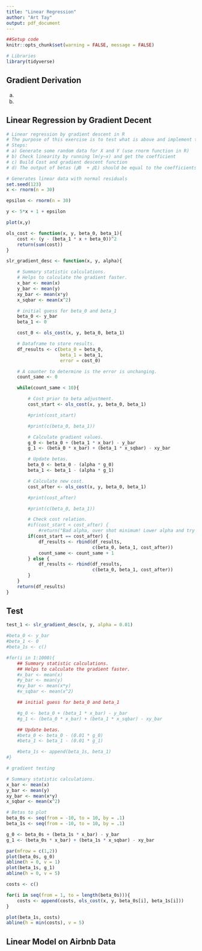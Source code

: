 ```yaml
---
title: "Linear Regression"
author: "Art Tay"
output: pdf_document
---
```


```r
##Setup code
knitr::opts_chunk$set(warning = FALSE, message = FALSE)

# Libraries
library(tidyverse)
```

## Gradient Derivation
a)
\begin{align*}
\dfrac{\partial}{\partial \beta_0}
\left[
\frac{1}{2m} \sum_{i = 0}^{m}
(\beta_0 + \beta_1 x^{(i)} - y^{(i)})^2
\right]
&=
\dfrac{\partial}{\partial \beta_0}
\left[
\frac{1}{2m} \sum_{i = 0}^{m}
(\beta_0 + \beta_1 x^{(i)} - y^{(i)})^2
\right]
\\
&=
\frac{1}{2m} \sum_{i = 0}^{m}
\left[
2(\beta_0 + \beta_1 x^{(i)} - y^{(i)}) \cdot 1
\right]
\\
&=
\frac{1}{m} \sum_{i = 0}^{m} \beta_0 +
\beta_1 \frac{1}{m} \sum_{i = 0}^{m} x^{(i)} -
\frac{1}{m} \sum_{i = 0}^{m} y^{(i)}
\\
&=
\beta_0 + \beta_1 \bar x - \bar y
\end{align*}
b)
\begin{align*}
\dfrac{\partial}{\partial \beta_1}
\left[
\frac{1}{2m} \sum_{i = 0}^{m}
(\beta_0 + \beta_1 x^{(i)} - y^{(i)})^2
\right]
&=
\frac{1}{2m} \sum_{i = 0}^{m}
\dfrac{\partial}{\partial \beta_1}
\left[
(\beta_0 + \beta_1 x^{(i)} - y^{(i)})^2
\right]
\\
&=
\frac{1}{2m} \sum_{i = 0}^{m}
\left[
2 x^{(i)}(\beta_0 + \beta_1 x^{(i)} - y^{(i)})
\right]
\\
&=
\frac{1}{m} \sum_{i = 0}^{m}
\left[
\beta_0 x^{(i)}+ \beta_1 {x^{(i)}}^2 - x^{(i)}y^{(i)}
\right]
\\
&=
\beta_0 \frac{1}{m} \sum_{i = 0}^{m} x^{(i)} +
\beta_1 \frac{1}{m} \sum_{i = 0}^{m}  {x^{(i)}}^2 -
\frac{1}{m} \sum_{i = 0}^{m} x^{(i)}y^{(i)}
\\
&=
\beta_0 \bar x +
\beta_1 \bar{x^2} -
\bar {xy}
\end{align*}

## Linear Regression by Gradient Decent
```r
# Linear regression by gradient descent in R
# The purpose of this exercise is to test what is above and implement that in R.
# Steps:
# a) Generate some random data for X and Y (use rnorm function in R)
# b) Check linearity by running lm(y~x) and get the coefficient
# c) Build Cost and gradient descent function
# d) The output of betas (𝛽0  + 𝛽1) should be equal to the coefficients above
```

```r
# Generates linear data with normal residuals
set.seed(123)
x <- rnorm(n = 30)

epsilon <- rnorm(n = 30)

y <- 5*x + 1 + epsilon

plot(x,y)
```

```r
ols_cost <- function(x, y, beta_0, beta_1){
    cost <- (y - (beta_1 * x + beta_0))^2
    return(sum(cost))
}
```

```r
slr_gradient_desc <- function(x, y, alpha){

    # Summary statistic calculations.
    # Helps to calculate the gradient faster.
    x_bar <- mean(x)
    y_bar <- mean(y)
    xy_bar <- mean(x*y)
    x_sqbar <- mean(x^2)

    # initial guess for beta_0 and beta_1
    beta_0 <- y_bar
    beta_1 <- 0

    cost_0 <- ols_cost(x, y, beta_0, beta_1)

    # Dataframe to store results.
    df_results <- c(beta_0 = beta_0,
                    beta_1 = beta_1,
                    error = cost_0)

    # A counter to determine is the error is unchanging.
    count_same <- 0

    while(count_same < 10){

        # Cost prior to beta adjustment.
        cost_start <- ols_cost(x, y, beta_0, beta_1)

        #print(cost_start)

        #print(c(beta_0, beta_1))

        # Calculate gradient values.
        g_0 <- beta_0 + (beta_1 * x_bar) - y_bar
        g_1 <- (beta_0 * x_bar) + (beta_1 * x_sqbar) - xy_bar

        # Update betas.
        beta_0 <- beta_0 - (alpha * g_0)
        beta_1 <- beta_1 - (alpha * g_1)

        # Calculate new cost.
        cost_after <- ols_cost(x, y, beta_0, beta_1)

        #print(cost_after)

        #print(c(beta_0, beta_1))

        # Check cost relation.
        #if(cost_start < cost_after) {
            #return("Bad alpha, over shot minimum! Lower alpha and try again")
        if(cost_start == cost_after) {
            df_results <- rbind(df_results,
                                c(beta_0, beta_1, cost_after))
            count_same <- count_same + 1
        } else {
            df_results <- rbind(df_results,
                                c(beta_0, beta_1, cost_after))
        }
    }
    return(df_results)
}
```

## Test
```r
test_1 <- slr_gradient_desc(x, y, alpha = 0.01)
```

```r
#beta_0 <- y_bar
#beta_1 <- 0
#beta_1s <- c()

#for(i in 1:1000){
    ## Summary statistic calculations.
    ## Helps to calculate the gradient faster.
    #x_bar <- mean(x)
    #y_bar <- mean(y)
    #xy_bar <- mean(x*y)
    #x_sqbar <- mean(x^2)

    ## initial guess for beta_0 and beta_1

    #g_0 <- beta_0 + (beta_1 * x_bar) - y_bar
    #g_1 <- (beta_0 * x_bar) + (beta_1 * x_sqbar) - xy_bar

    ## Update betas.
    #beta_0 <- beta_0 - (0.01 * g_0)
    #beta_1 <- beta_1 - (0.01 * g_1)

    #beta_1s <- append(beta_1s, beta_1)
#}
```

```r
# gradient testing

# Summary statistic calculations.
x_bar <- mean(x)
y_bar <- mean(y)
xy_bar <- mean(x*y)
x_sqbar <- mean(x^2)

# Betas to plot
beta_0s <- seq(from = -10, to = 10, by = .1)
beta_1s <- seq(from = -10, to = 10, by = .1)

g_0 <- beta_0s + (beta_1s * x_bar) - y_bar
g_1 <- (beta_0s * x_bar) + (beta_1s * x_sqbar) - xy_bar

par(mfrow = c(1,2))
plot(beta_0s, g_0)
abline(h = 0, v = 1)
plot(beta_1s, g_1)
abline(h = 0, v = 5)
```

```r
costs <- c()

for(i in seq(from = 1, to = length(beta_0s))){
    costs <- append(costs, ols_cost(x, y, beta_0s[i], beta_1s[i]))
}

plot(beta_1s, costs)
abline(h = min(costs), v = 5)
```

## Linear Model on Airbnb Data

